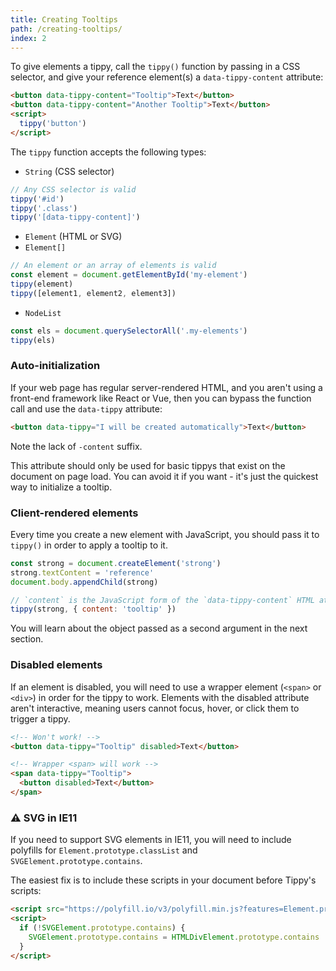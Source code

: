 ```yaml
---
title: Creating Tooltips
path: /creating-tooltips/
index: 2
---
```



To give elements a tippy, call the `tippy()` function by passing in a CSS
selector, and give your reference element(s) a `data-tippy-content` attribute:

```html
<button data-tippy-content="Tooltip">Text</button>
<button data-tippy-content="Another Tooltip">Text</button>
<script>
  tippy('button')
</script>
```

The `tippy` function accepts the following types:

- `String` (CSS selector)

```js
// Any CSS selector is valid
tippy('#id')
tippy('.class')
tippy('[data-tippy-content]')
```

- `Element` (HTML or SVG)
- `Element[]`

```js
// An element or an array of elements is valid
const element = document.getElementById('my-element')
tippy(element)
tippy([element1, element2, element3])
```

- `NodeList`

```js
const els = document.querySelectorAll('.my-elements')
tippy(els)
```

### Auto-initialization

If your web page has regular server-rendered HTML, and you aren't using a
front-end framework like React or Vue, then you can bypass the function call and
use the `data-tippy` attribute:

```html
<button data-tippy="I will be created automatically">Text</button>
```

Note the lack of `-content` suffix.

This attribute should only be used for basic tippys that exist on the document
on page load. You can avoid it if you want - it's just the quickest way to
initialize a tooltip.

### Client-rendered elements

Every time you create a new element with JavaScript, you should pass it to
`tippy()` in order to apply a tooltip to it.

```js
const strong = document.createElement('strong')
strong.textContent = 'reference'
document.body.appendChild(strong)

// `content` is the JavaScript form of the `data-tippy-content` HTML attribute
tippy(strong, { content: 'tooltip' })
```

You will learn about the object passed as a second argument in the next section.

### Disabled elements

If an element is disabled, you will need to use a wrapper element (`<span>` or
`<div>`) in order for the tippy to work. Elements with the disabled attribute
aren't interactive, meaning users cannot focus, hover, or click them to trigger
a tippy.

<!-- prettier-ignore -->
```html
<!-- Won't work! -->
<button data-tippy="Tooltip" disabled>Text</button>

<!-- Wrapper <span> will work -->
<span data-tippy="Tooltip">
  <button disabled>Text</button>
</span>
```

### ⚠️ SVG in IE11

If you need to support SVG elements in IE11, you will need to include polyfills
for `Element.prototype.classList` and `SVGElement.prototype.contains`.

The easiest fix is to include these scripts in your document before Tippy's
scripts:

```html
<script src="https://polyfill.io/v3/polyfill.min.js?features=Element.prototype.classList"></script>
<script>
  if (!SVGElement.prototype.contains) {
    SVGElement.prototype.contains = HTMLDivElement.prototype.contains
  }
</script>
```
